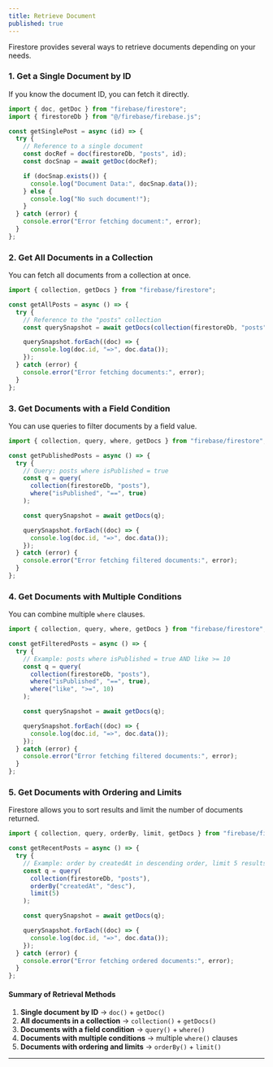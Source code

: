 ```yaml
---
title: Retrieve Document
published: true
---
```


Firestore provides several ways to retrieve documents depending on your needs.

### 1. Get a Single Document by ID

If you know the document ID, you can fetch it directly.

```js
import { doc, getDoc } from "firebase/firestore";
import { firestoreDb } from "@/firebase/firebase.js";

const getSinglePost = async (id) => {
  try {
    // Reference to a single document
    const docRef = doc(firestoreDb, "posts", id);
    const docSnap = await getDoc(docRef);

    if (docSnap.exists()) {
      console.log("Document Data:", docSnap.data());
    } else {
      console.log("No such document!");
    }
  } catch (error) {
    console.error("Error fetching document:", error);
  }
};
```

### 2. Get All Documents in a Collection

You can fetch all documents from a collection at once.

```js
import { collection, getDocs } from "firebase/firestore";

const getAllPosts = async () => {
  try {
    // Reference to the "posts" collection
    const querySnapshot = await getDocs(collection(firestoreDb, "posts"));

    querySnapshot.forEach((doc) => {
      console.log(doc.id, "=>", doc.data());
    });
  } catch (error) {
    console.error("Error fetching documents:", error);
  }
};
```


### 3. Get Documents with a Field Condition

You can use queries to filter documents by a field value.

```js
import { collection, query, where, getDocs } from "firebase/firestore";

const getPublishedPosts = async () => {
  try {
    // Query: posts where isPublished = true
    const q = query(
      collection(firestoreDb, "posts"),
      where("isPublished", "==", true)
    );

    const querySnapshot = await getDocs(q);

    querySnapshot.forEach((doc) => {
      console.log(doc.id, "=>", doc.data());
    });
  } catch (error) {
    console.error("Error fetching filtered documents:", error);
  }
};
```


### 4. Get Documents with Multiple Conditions

You can combine multiple `where` clauses.

```js
import { collection, query, where, getDocs } from "firebase/firestore";

const getFilteredPosts = async () => {
  try {
    // Example: posts where isPublished = true AND like >= 10
    const q = query(
      collection(firestoreDb, "posts"),
      where("isPublished", "==", true),
      where("like", ">=", 10)
    );

    const querySnapshot = await getDocs(q);

    querySnapshot.forEach((doc) => {
      console.log(doc.id, "=>", doc.data());
    });
  } catch (error) {
    console.error("Error fetching filtered documents:", error);
  }
};
```

### 5. Get Documents with Ordering and Limits

Firestore allows you to sort results and limit the number of documents returned.

```js
import { collection, query, orderBy, limit, getDocs } from "firebase/firestore";

const getRecentPosts = async () => {
  try {
    // Example: order by createdAt in descending order, limit 5 results
    const q = query(
      collection(firestoreDb, "posts"),
      orderBy("createdAt", "desc"),
      limit(5)
    );

    const querySnapshot = await getDocs(q);

    querySnapshot.forEach((doc) => {
      console.log(doc.id, "=>", doc.data());
    });
  } catch (error) {
    console.error("Error fetching ordered documents:", error);
  }
};
```


#### Summary of Retrieval Methods

1. **Single document by ID** → `doc()` + `getDoc()`
2. **All documents in a collection** → `collection()` + `getDocs()`
3. **Documents with a field condition** → `query()` + `where()`
4. **Documents with multiple conditions** → multiple `where()` clauses
5. **Documents with ordering and limits** → `orderBy()` + `limit()`

---


